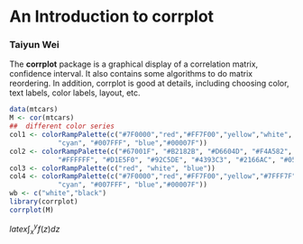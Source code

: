 # An Introduction to corrplot


### Taiyun Wei


The  **corrplot** package is a graphical display of a correlation matrix, confidence interval. 
It also contains some algorithms to do matrix reordering.  In addition, corrplot is good at details,
including choosing color, text labels, color labels, layout, etc.


```{r show-off, dev="CairoPNG"}
data(mtcars)
M <- cor(mtcars)
##  different color series
col1 <- colorRampPalette(c("#7F0000","red","#FF7F00","yellow","white", 
			"cyan", "#007FFF", "blue","#00007F"))
col2 <- colorRampPalette(c("#67001F", "#B2182B", "#D6604D", "#F4A582", "#FDDBC7",
			"#FFFFFF", "#D1E5F0", "#92C5DE", "#4393C3", "#2166AC", "#053061"))	
col3 <- colorRampPalette(c("red", "white", "blue"))	
col4 <- colorRampPalette(c("#7F0000","red","#FF7F00","yellow","#7FFF7F", 
			"cyan", "#007FFF", "blue","#00007F"))	
wb <- c("white","black")
library(corrplot)
corrplot(M)
```


$latex
\int_x^y f(z) dz
$